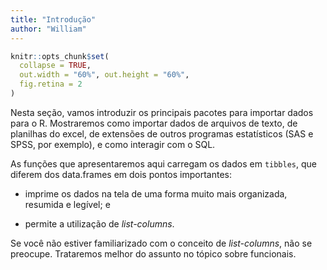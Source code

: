 ```yaml
---
title: "Introdução"
author: "William"
---
```


```r
knitr::opts_chunk$set(
  collapse = TRUE, 
  out.width = "60%", out.height = "60%",
  fig.retina = 2
)
```

Nesta seção, vamos introduzir os principais pacotes para importar dados para o R. Mostraremos como importar dados de arquivos de texto, de planilhas do excel, de extensões de outros programas estatísticos (SAS e SPSS, por exemplo), e como interagir com o SQL.

As funções que apresentaremos aqui carregam os dados em `tibbles`, que diferem dos data.frames em dois pontos importantes:

- imprime os dados na tela de uma forma muito mais organizada, resumida e legível; e

- permite a utilização de *list-columns*.

Se você não estiver familiarizado com o conceito de *list-columns*, não se preocupe. Trataremos melhor do assunto no tópico sobre funcionais.





